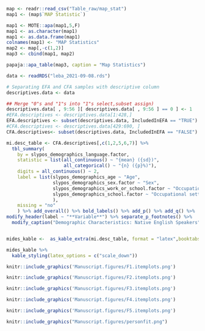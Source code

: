 ```r
map <- readr::read_csv("Table_raw/map_stat")
map1 <- (map$`MAP Statistic`)

map1 <- MOTE::apa(map1,5,F)
map1 <- as.character(map1)
map1 <- as.data.frame(map1)
colnames(map1) <- "MAP Statistics"
map2 <- map[,-c(1,2)]
map3 <- cbind(map1, map2)

papaja::apa_table(map3, caption = "Map Statistics")
```

```r
data <- readRDS("leba_2021-09-08.rds")

# Separating EFA and CFA samples with descriptive column
descriptives.data <- data

## Merge "0"s and "1"s into "1"s select,subset assign)
descriptives.data[ , 9:56 ][ descriptives.data[ , 9:56 ] == 0 ] <- 1
#EFA.descriptives <- descriptives.data[1:428,]
EFA.descriptives <- subset(descriptives.data, IncludedInEFA == "TRUE")
#CFA.descriptives <- descriptives.data[429:690, ]
CFA.descriptives<- subset(descriptives.data, IncludedInEFA == "FALSE")

mi.desc_table <- CFA.descriptives[,c(1,2,5,6,7)] %>%
  tbl_summary(
    by = slypos_demographics_language.factor,
    statistic = list(all_continuous() ~ "{mean} ({sd})",
                     all_categorical() ~ "{n} ({p}%)"),
    digits = all_continuous() ~ 2,
    label = list(slypos_demographics_age ~ "Age",
                 slypos_demographics_sex.factor ~ "Sex",
                 slypos_demographics_work_or_school.factor ~ "Occupational Status",
                 slypos_demographics_school.factor ~ "Occupational setting"
                 ),
    missing = "no"
    ) %>% add_overall() %>% bold_labels() %>% add_p() %>% add_q() %>%
modify_header(label ~ "**Variable**") %>% separate_p_footnotes() %>%
  modify_caption("Demographic Characteristics: Native English Speakers") 


mides_kable <-  as_kable_extra(mi.desc_table, format = "latex",booktabs = T) 
```

```r
mides_kable %>% 
  kable_styling(latex_options = c("scale_down")) 
```

```r
knitr::include_graphics('Manuscript.figures/F1.itemplots.png')
```

```r
knitr::include_graphics('Manuscript.figures/F2.itemplots.png')
```

```r
knitr::include_graphics('Manuscript.figures/F3.itemplots.png')
```

```r
knitr::include_graphics('Manuscript.figures/F4.itemplots.png')
```

```r
knitr::include_graphics('Manuscript.figures/F5.itemplots.png')
```

```r
knitr::include_graphics("Manuscript.figures/personfit.png")
```